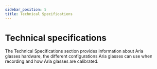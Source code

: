 ```yaml
---
sidebar_position: 5
title: Technical Specifications
---
```


# Technical specifications

The Technical Specifications section provides information about Aria glasses hardware, the different configurations Aria glasses can use when recording and how Aria glasses are calibrated.
